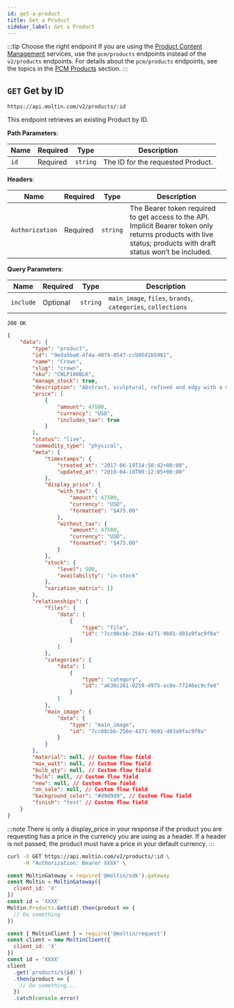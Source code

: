 ```yaml
---
id: get-a-product
title: Get a Product
sidebar_label: Get a Product
---
```


:::tip Choose the right endpoint
If you are using the [Product Content Management](../../../concepts/product-content-management.md) services, use the `pcm/products` endpoints instead of the `v2/products` endpoints. For details about the `pcm/products` endpoints, see the topics in the [PCM Products](../../pcm/products/index.md) section.
:::

## `GET` Get by ID

```http
https://api.moltin.com/v2/products/:id
```

This endpoint retrieves an existing Product by ID.

<!--DOCUSAURUS_CODE_TABS-->

<!-- Request -->

**Path Parameters**:

| Name | Required | Type | Description |
| --- | --- | --- | --- |
| `id` | Required | `string` | The ID for the requested Product. |

**Headers**:

| Name | Required | Type | Description |
| --- | --- | --- | --- |
| `Authorization` | Required | `string` | The Bearer token required to get access to the API. Implicit Bearer token only returns products with live status; products with draft status won’t be included. |

**Query Parameters**:

| Name | Required | Type | Description |
| --- | --- | --- | --- |
| `include` | Optional | `string` | `main_image`, `files`, `brands`, `categories`, `collections` |


<!-- Response -->

`200 OK`

```json
{
    "data": {
        "type": "product",
        "id": "9eda5ba0-4f4a-4074-8547-ccb05d1b5981",
        "name": "Crown",
        "slug": "crown",
        "sku": "CWLP100BLK",
        "manage_stock": true,
        "description": "Abstract, sculptural, refined and edgy with a modern twist. Its symmetrical, spoked structure generates a clever geometric presence, which works well in a contemporary environment.",
        "price": [
            {
                "amount": 47500,
                "currency": "USD",
                "includes_tax": true
            }
        ],
        "status": "live",
        "commodity_type": "physical",
        "meta": {
            "timestamps": {
                "created_at": "2017-06-19T14:58:42+00:00",
                "updated_at": "2018-04-10T09:12:05+00:00"
            },
            "display_price": {
                "with_tax": {
                    "amount": 47500,
                    "currency": "USD",
                    "formatted": "$475.00"
                },
                "without_tax": {
                    "amount": 47500,
                    "currency": "USD",
                    "formatted": "$475.00"
                }
            },
            "stock": {
                "level": 500,
                "availability": "in-stock"
            },
            "variation_matrix": []
        },
        "relationships": {
            "files": {
                "data": [
                    {
                        "type": "file",
                        "id": "7cc08cbb-256e-4271-9b01-d03a9fac9f0a"
                    }
                ]
            },
            "categories": {
                "data": [
                    {
                        "type": "category",
                        "id": "a636c261-0259-4975-ac8e-77246ec9cfe0"
                    }
                ]
            },
            "main_image": {
                "data": {
                    "type": "main_image",
                    "id": "7cc08cbb-256e-4271-9b01-d03a9fac9f0a"
                }
            }
        },
        "material": null, // Custom flow field
        "max_watt": null, // Custom flow field
        "bulb_qty": null, // Custom flow field
        "bulb": null, // Custom flow field
        "new": null, // Custom flow field
        "on_sale": null, // Custom flow field
        "background_color": "#d9d9d9", // Custom flow field
        "finish": "test" // Custom flow field
    }
}
```

<!--END_DOCUSAURUS_CODE_TABS-->


:::note
There is only a display\_price in your response if the product you are requesting has a price in the currency you are using as a header. If a header is not passed, the product must have a price in your default currency.
:::

<!--DOCUSAURUS_CODE_TABS-->

<!--cURL-->

```bash
curl -X GET https://api.moltin.com/v2/products/:id \
     -H "Authorization: Bearer XXXX" \
```

<!--JavaScript SDK-->

```javascript
const MoltinGateway = require('@moltin/sdk').gateway
const Moltin = MoltinGateway({
  client_id: 'X'
})
const id = 'XXXX'
Moltin.Products.Get(id).then(product => {
  // Do something
})
```

<!--Node.js SDK-->

```javascript
const { MoltinClient } = require('@moltin/request')
const client = new MoltinClient({
  client_id: 'X'
})
const id = 'XXXX'
client
  .get(`products/${id}`)
  .then(product => {
    // Do something...
  })
  .catch(console.error)
```

<!--END_DOCUSAURUS_CODE_TABS-->
